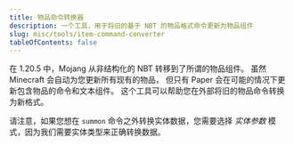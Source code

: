 ```yaml
---
title: 物品命令转换器
description: 一个工具，用于将旧的基于 NBT 的物品格式命令更新为物品组件
slug: misc/tools/item-command-converter
tableOfContents: false
---
```



在 1.20.5 中，Mojang 从非结构化的 NBT 转移到了所谓的物品组件。
虽然 Minecraft 会自动为您更新所有现有的物品，
但只有 Paper 会在可能的情况下更新包含物品的命令和文本组件。
这个工具可以帮助您在外部将旧的物品命令转换为新格式。


请注意，如果您想在 `summon` 命令之外转换实体数据，您需要选择 *实体参数* 模式，因为我们需要实体类型来正确转换数据。

<br />

<ItemCommandConverter client:load />
